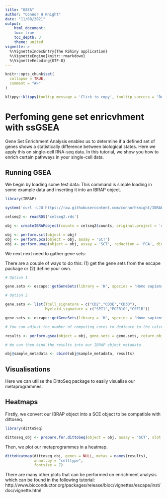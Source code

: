 ```yaml
---
title: "GSEA"
author: "Connor H Knight"
date: "11/08/2021"
output: 
    html_document:
    toc: true
    toc_depth: 3
    theme: united
vignette: >
  %\VignetteIndexEntry{The RShiny application}
  %\VignetteEngine{knitr::rmarkdown}
  %\VignetteEncoding{UTF-8}
---
```


```r
knitr::opts_chunk$set(
  collapse = TRUE,
  comment = "#>"
)
```

```r
klippy::klippy(tooltip_message = 'Click to copy', tooltip_success = 'Done', position = c('bottom', 'right'))
```

# Perfoming gene set enricvhment with ssGSEA

Gene Set Enrichment Analysis enables us to determine if a defined set of genes shows a statistically difference between biological states. Here we apply this on single-cell RNA-seq data. In this tutorial, we show you how to enrich certain pathways in your single-cell data.

## Running GSEA

We begin by loading some test data:
This command is simple loading in some example data and inserting it into an IBRAP object.

```r

library(IBRAP)

system('curl -LJO https://raw.githubusercontent.com/connorhknight/IBRAP/main/data/celseq2.rds')

celseq2 <- readRDS('celseq2.rds')

obj <- createIBRAPobject(counts = celseq2$counts, original.project = 'celseq2', meta.data = celseq2$metadata) 

obj <- perform.sct(object = obj)
obj <- perform.pca(object = obj, assay = 'SCT')
obj <- perform.umap(object = obj, assay = 'SCT', reduction = 'PCA', dims.use = list(20))

```

We next next need to gather gene sets:

There are a couple of ways to do this: (1) get the gene sets from the escape package or (2) define your own. 

```r

# Option 1

gene.sets <- escape::getGeneSets(library = 'H', species = 'Homo sapiens')

# Option 2

gene.sets <- list(Tcell_signature = c("CD2","CD3E","CD3D"),
                  Myeloid_signature = c("SPI1","FCER1G","CSF1R"))

```

```r

gene.sets <- escape::getGeneSets(library = 'H', species = 'Homo sapiens')

# You can adjust the number of computing cores to dedicate to the calculations throguh the core parameter.

results <- perform.gsea(object = obj, gene.sets = gene.sets, return_object = F)

# We can then bind the results into our IBRAP object metadata.

obj@sample_metadata <- cbind(obj@sample_metadata, results)

```

## Visualisations

Here we can utilise the DittoSeq package to easily visualise our metaprogrammes. 

## Heatmaps

Firstly, we convert our IBRAP object into a SCE object to be compatible with dittoseq. 

```r

library(dittoSeq)

dittoseq_obj <- prepare.for.dittoSeq(object = obj, assay = 'SCT', slot = 'normalised', reduction = 'PCA_UMAP', clust.method = 'metadata')

```

Then, we plot our metaprogrammes in a heatmap.

```r

dittoHeatmap(dittoseq_obj, genes = NULL, metas = names(results), 
             annot.by = "celltype", 
             fontsize = 7)

```

There are many other plots that can be performed on enrichment analysis which can be found in the following tutorial: http://www.bioconductor.org/packages/release/bioc/vignettes/escape/inst/doc/vignette.html




